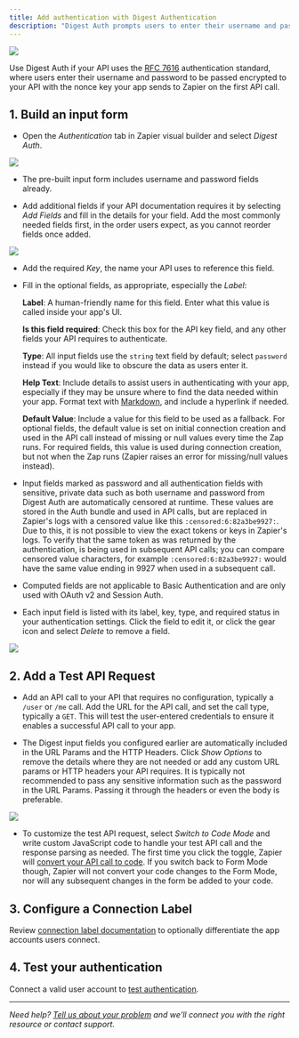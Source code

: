 ```yaml
---
title: Add authentication with Digest Authentication
description: "Digest Auth prompts users to enter their username and password, optionally along with any additional data your API requires for authentication. Zapier makes an unauthenticated API call to get the nonce from your server, and uses it to encrypt and pass the authentication data to your server with each API call."
---
```


<Frame>
<img src="https://cdn.zapier.com/storage/photos/3c842632d017aa50ba6470201d02f416.png" /> </Frame>

Use Digest Auth if your API uses the [RFC 7616](https://tools.ietf.org/html/rfc7616) authentication standard, where users enter their username and password to be passed encrypted to your API with the nonce key your app sends to Zapier on the first API call.

## 1\. Build an input form

*   Open the _Authentication_ tab in Zapier visual builder and select _Digest Auth_.
<Frame>
<img src="/images/fccd6ab8ba9c837158907d39eef1f288.png" /> </Frame>


*   The pre-built input form includes username and password fields already.

*   Add additional fields if your API documentation requires it by selecting _Add Fields_ and fill in the details for your field. Add the most commonly needed fields first, in the order users expect, as you cannot reorder fields once added.
<Frame>
<img src="/images/680696e6c2d79b837600c5d1e32c9d40.png" /> </Frame>


*   Add the required _Key_, the name your API uses to reference this field.

*   Fill in the optional fields, as appropriate, especially the _Label_:

    **Label**: A human-friendly name for this field. Enter what this value is called inside your app's UI.

    **Is this field required**: Check this box for the API key field, and any other fields your API requires to authenticate.

    **Type**: All input fields use the `string` text field by default; select `password` instead if you would like to obscure the data as users enter it.

    **Help Text**: Include details to assist users in authenticating with your app, especially if they may be unsure where to find the data needed within your app. Format text with [Markdown](https://zapier.com/blog/beginner-ultimate-guide-markdown/), and include a hyperlink if needed.

    **Default Value**: Include a value for this field to be used as a fallback. For optional fields, the default value is set on initial connection creation and used in the API call instead of missing or null values every time the Zap runs. For required fields, this value is used during connection creation, but not when the Zap runs (Zapier raises an error for missing/null values instead).

*   Input fields marked as password and all authentication fields with sensitive, private data such as both username and password from Digest Auth are automatically censored at runtime. These values are stored in the Auth bundle and used in API calls, but are replaced in Zapier's logs with a censored value like this `:censored:6:82a3be9927:`. Due to this, it is not possible to view the exact tokens or keys in Zapier's logs. To verify that the same token as was returned by the authentication, is being used in subsequent API calls; you can compare censored value characters, for example `:censored:6:82a3be9927:` would have the same value ending in 9927 when used in a subsequent call.

*   Computed fields are not applicable to Basic Authentication and are only used with OAuth v2 and Session Auth.

*   Each input field is listed with its label, key, type, and required status in your authentication settings. Click the field to edit it, or click the gear icon and select _Delete_ to remove a field.

<Frame>
<img src="/images/573a3eb19a884c44fd67b9fa421c3bf4.png" /> </Frame>

## 2\. Add a Test API Request

*   Add an API call to your API that requires no configuration, typically a `/user` or `/me` call. Add the URL for the API call, and set the call type, typically a `GET`. This will test the user-entered credentials to ensure it enables a successful API call to your app.

*   The Digest input fields you configured earlier are automatically included in the URL Params and the HTTP Headers. Click _Show Options_ to remove the details where they are not needed or add any custom URL params or HTTP headers your API requires. It is typically not recommended to pass any sensitive information such as the password in the URL Params. Passing it through the headers or even the body is preferable.

<Frame>
<img src="/images/503eeb14514aa854ae06ba956b6c572c.png" /> </Frame>


*   To customize the test API request, select _Switch to Code Mode_ and write custom JavaScript code to handle your test API call and the response parsing as needed. The first time you click the toggle, Zapier will [convert your API call to code](/platform/build/code-mode). If you switch back to Form Mode though, Zapier will not convert your code changes to the Form Mode, nor will any subsequent changes in the form be added to your code.

## 3\. Configure a Connection Label

Review [connection label documentation](/platform/build/connection-label) to optionally differentiate the app accounts users connect.

## 4\. Test your authentication

Connect a valid user account to [test authentication](/platform/build/test-auth).

- - -

_Need help? [Tell us about your problem](https://developer.zapier.com/contact) and we'll connect you with the right resource or contact support._
